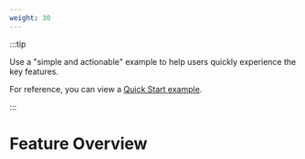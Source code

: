 ```yaml
---
weight: 30
---
```


:::tip

Use a "simple and actionable" example to help users quickly experience the key features.

For reference, you can view a [Quick Start example](https://product-doc-guide.alauda.cn/template/quick_start/example.html).

:::

# Feature Overview
